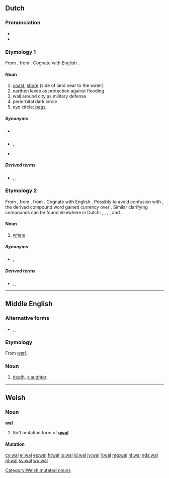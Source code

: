 {{also|Wal|wał|wäl}}
==Dutch==

===Pronunciation===
* {{rhymes|ɑl|lang=nl}}
* {{audio|Nl-wal.ogg|audio}}

===Etymology 1===
From {{etyl|la|nl}} {{term|vallum||wall|lang=la}}, from {{term|vallus||stake, palisade, point|lang=la}}. Cognate with English {{term|wall|lang=en}}.

====Noun====
{{nl-noun|m|-en|walletje}}

# [[coast]], [[shore]] (side of land near to the water)
# earthen levee as protection against flooding
# wall around city as military defense
# periorbital dark circle
# eye circle; [[bags]]

=====Synonyms=====
* {{sense|levee}} {{l|nl|dijk}}
* {{sense|defensive wall}} {{l|nl|omwalling}}, {{l|nl|stadsmuur}}
* {{sense|eye bags}} {{l|nl|oogwal}}

=====Derived terms=====
* {{l|nl|bewallen}}, {{l|nl|walling}}, {{l|nl|stadswal}}

===Etymology 2===
From {{etyl|dum|nl}} {{term|wal||whale|lang=dum}}, from {{etyl|odt|nl}} {{term/t|odt|*wal}}, from {{etyl|gem-pro|nl}} {{term/t|gem-pro|*hwalaz||whale}}. Cognate with English {{term|whale|lang=en}}. Possibly to avoid confusion with {{term|wal||wall; shore|lang=nl}}, the derived compound word {{term|walvis||whale; lit. whale-fish|lang=nl}} gained currency over {{term|wal||whale|lang=nl}}. Similar clarifying compounds can be found elsewhere in Dutch: {{term|kraanvogel||crane; lit. crane-bird|lang=nl}}, {{term|muildier||mule; lit. mule-animal|lang=nl}}, {{term|oeros||auroch; auroch-ox|lang=nl}}, {{term|rendier||rein; lit. rein-animal|lang=nl}}, {{term|tortelduif||turtle (bird); lit. turtle dove|dove|lang=nl}} and {{term|windhond||greyhound; lit. wind-dog|lang=nl}}.

====Noun====
{{nl-noun|m|-en|walletje}}

# {{context|archaic|lang=nl}} [[whale]]

=====Synonyms=====
* {{sense|whale}} {{l|nl|walvis}}, {{l|nl|waldier}}

=====Derived terms=====
* {{l|nl|walvis}}, {{l|nl|waldier}}, {{l|nl|walrus}}

----

==Middle English==

===Alternative forms===
* {{l|enm|wæl|wæl(e)}}, {{l|enm|wale}}, {{l|enm|wel}}

===Etymology===
From {{etyl|ang|enm}} ''[[wæl]]''.

===Noun===
{{enm-noun|g=}}

# [[death]], [[slaughter]].

----

==Welsh==

===Noun===
'''wal''' {{g|f}}

# Soft mutation form of '''[[gwal]]'''.

====Mutation====
{{cy-mut-g|wal}}

[[Category:Welsh mutated nouns]]

[[cy:wal]]
[[el:wal]]
[[es:wal]]
[[fr:wal]]
[[io:wal]]
[[id:wal]]
[[jv:wal]]
[[li:wal]]
[[mg:wal]]
[[nl:wal]]
[[nds:wal]]
[[pl:wal]]
[[sv:wal]]
[[wo:wal]]